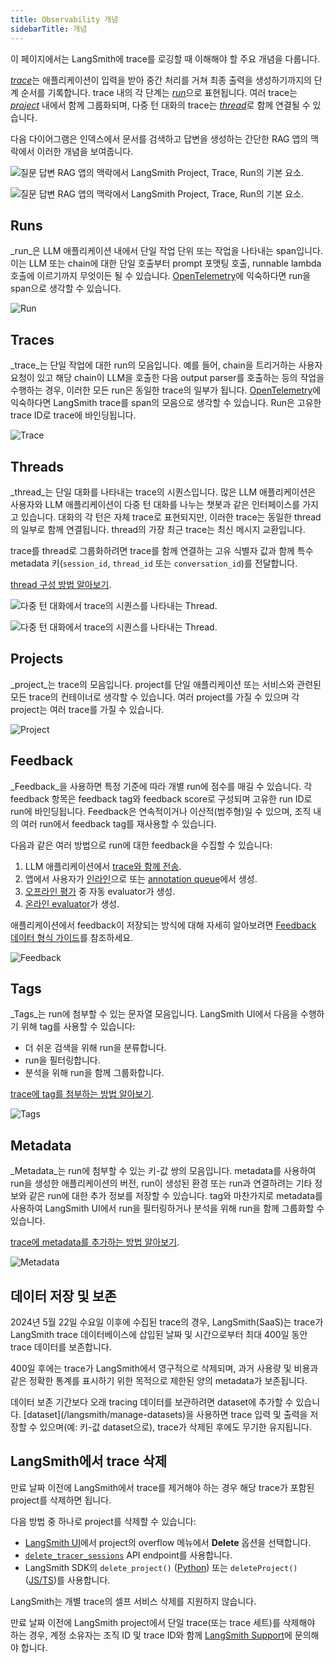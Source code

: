 ```yaml
---
title: Observability 개념
sidebarTitle: 개념
---
```


이 페이지에서는 LangSmith에 trace를 로깅할 때 이해해야 할 주요 개념을 다룹니다.

[_trace_](#traces)는 애플리케이션이 입력을 받아 중간 처리를 거쳐 최종 출력을 생성하기까지의 단계 순서를 기록합니다. trace 내의 각 단계는 [_run_](#runs)으로 표현됩니다. 여러 trace는 [_project_](#projects) 내에서 함께 그룹화되며, 다중 턴 대화의 trace는 [_thread_](#threads)로 함께 연결될 수 있습니다.

다음 다이어그램은 인덱스에서 문서를 검색하고 답변을 생성하는 간단한 RAG 앱의 맥락에서 이러한 개념을 보여줍니다.

<div style={{ textAlign: 'center' }}>
<img
    className="block dark:hidden"
    src="/langsmith/images/primitives.png"
    alt="질문 답변 RAG 앱의 맥락에서 LangSmith Project, Trace, Run의 기본 요소."
/>

<img
    className="hidden dark:block"
    src="/langsmith/images/primitives-dark.png"
    alt="질문 답변 RAG 앱의 맥락에서 LangSmith Project, Trace, Run의 기본 요소."
/>
</div>

## Runs

_run_은 LLM 애플리케이션 내에서 단일 작업 단위 또는 작업을 나타내는 span입니다. 이는 LLM 또는 chain에 대한 단일 호출부터 prompt 포맷팅 호출, runnable lambda 호출에 이르기까지 무엇이든 될 수 있습니다. [OpenTelemetry](https://opentelemetry.io/)에 익숙하다면 run을 span으로 생각할 수 있습니다.

![Run](/langsmith/images/run.png)

## Traces

_trace_는 단일 작업에 대한 run의 모음입니다. 예를 들어, chain을 트리거하는 사용자 요청이 있고 해당 chain이 LLM을 호출한 다음 output parser를 호출하는 등의 작업을 수행하는 경우, 이러한 모든 run은 동일한 trace의 일부가 됩니다. [OpenTelemetry](https://opentelemetry.io/)에 익숙하다면 LangSmith trace를 span의 모음으로 생각할 수 있습니다. Run은 고유한 trace ID로 trace에 바인딩됩니다.

![Trace](/langsmith/images/trace.png)

## Threads

_thread_는 단일 대화를 나타내는 trace의 시퀀스입니다. 많은 LLM 애플리케이션은 사용자와 LLM 애플리케이션이 다중 턴 대화를 나누는 챗봇과 같은 인터페이스를 가지고 있습니다. 대화의 각 턴은 자체 trace로 표현되지만, 이러한 trace는 동일한 thread의 일부로 함께 연결됩니다. thread의 가장 최근 trace는 최신 메시지 교환입니다.

trace를 thread로 그룹화하려면 trace를 함께 연결하는 고유 식별자 값과 함께 특수 metadata 키(`session_id`, `thread_id` 또는 `conversation_id`)를 전달합니다.

[thread 구성 방법 알아보기](/langsmith/threads).

<img
    className="block dark:hidden"
    src="/langsmith/images/thread-overview-light.png"
    alt="다중 턴 대화에서 trace의 시퀀스를 나타내는 Thread."
/>

<img
    className="hidden dark:block"
    src="/langsmith/images/thread-overview-dark.png"
    alt="다중 턴 대화에서 trace의 시퀀스를 나타내는 Thread."
/>

## Projects

_project_는 trace의 모음입니다. project를 단일 애플리케이션 또는 서비스와 관련된 모든 trace의 컨테이너로 생각할 수 있습니다. 여러 project를 가질 수 있으며 각 project는 여러 trace를 가질 수 있습니다.

![Project](/langsmith/images/project.png)

## Feedback

_Feedback_을 사용하면 특정 기준에 따라 개별 run에 점수를 매길 수 있습니다. 각 feedback 항목은 feedback tag와 feedback score로 구성되며 고유한 run ID로 run에 바인딩됩니다. Feedback은 연속적이거나 이산적(범주형)일 수 있으며, 조직 내의 여러 run에서 feedback tag를 재사용할 수 있습니다.

다음과 같은 여러 방법으로 run에 대한 feedback을 수집할 수 있습니다:

1. LLM 애플리케이션에서 [trace와 함께 전송](/langsmith/attach-user-feedback).
2. 앱에서 사용자가 [인라인](/langsmith/annotate-traces-inline)으로 또는 [annotation queue](/langsmith/annotation-queues)에서 생성.
3. [오프라인 평가](/langsmith/evaluate-llm-application) 중 자동 evaluator가 생성.
4. [온라인 evaluator](/langsmith/online-evaluations)가 생성.

애플리케이션에서 feedback이 저장되는 방식에 대해 자세히 알아보려면 [Feedback 데이터 형식 가이드](/langsmith/feedback-data-format)를 참조하세요.

![Feedback](/langsmith/images/feedback.png)

## Tags

_Tags_는 run에 첨부할 수 있는 문자열 모음입니다. LangSmith UI에서 다음을 수행하기 위해 tag를 사용할 수 있습니다:

- 더 쉬운 검색을 위해 run을 분류합니다.
- run을 필터링합니다.
- 분석을 위해 run을 함께 그룹화합니다.

[trace에 tag를 첨부하는 방법 알아보기](/langsmith/add-metadata-tags).

![Tags](/langsmith/images/tags.png)

## Metadata

_Metadata_는 run에 첨부할 수 있는 키-값 쌍의 모음입니다. metadata를 사용하여 run을 생성한 애플리케이션의 버전, run이 생성된 환경 또는 run과 연결하려는 기타 정보와 같은 run에 대한 추가 정보를 저장할 수 있습니다. tag와 마찬가지로 metadata를 사용하여 LangSmith UI에서 run을 필터링하거나 분석을 위해 run을 함께 그룹화할 수 있습니다.

[trace에 metadata를 추가하는 방법 알아보기](/langsmith/add-metadata-tags).

![Metadata](/langsmith/images/metadata.png)

## 데이터 저장 및 보존

2024년 5월 22일 수요일 이후에 수집된 trace의 경우, LangSmith(SaaS)는 trace가 LangSmith trace 데이터베이스에 삽입된 날짜 및 시간으로부터 최대 400일 동안 trace 데이터를 보존합니다.

400일 후에는 trace가 LangSmith에서 영구적으로 삭제되며, 과거 사용량 및 비용과 같은 정확한 통계를 표시하기 위한 목적으로 제한된 양의 metadata가 보존됩니다.

<Note>
데이터 보존 기간보다 오래 tracing 데이터를 보관하려면 dataset에 추가할 수 있습니다. [dataset](/langsmith/manage-datasets)을 사용하면 trace 입력 및 출력을 저장할 수 있으며(예: 키-값 dataset으로), trace가 삭제된 후에도 무기한 유지됩니다.
</Note>

## LangSmith에서 trace 삭제

만료 날짜 이전에 LangSmith에서 trace를 제거해야 하는 경우 해당 trace가 포함된 project를 삭제하면 됩니다.

다음 방법 중 하나로 project를 삭제할 수 있습니다:

- [LangSmith UI](https://smith.langchain.com)에서 project의 overflow 메뉴에서 **Delete** 옵션을 선택합니다.
- [`delete_tracer_sessions`](https://api.smith.langchain.com/redoc#tag/tracer-sessions/operation/delete_tracer_session_api_v1_sessions__session_id__delete) API endpoint를 사용합니다.
- LangSmith SDK의 `delete_project()` ([Python](/langsmith/smith-python-sdk)) 또는 `deleteProject()` ([JS/TS](/langsmith/smith-js-ts-sdk))를 사용합니다.

LangSmith는 개별 trace의 셀프 서비스 삭제를 지원하지 않습니다.

만료 날짜 이전에 LangSmith project에서 단일 trace(또는 trace 세트)를 삭제해야 하는 경우, 계정 소유자는 조직 ID 및 trace ID와 함께 [LangSmith Support](mailto:support@langchain.dev)에 문의해야 합니다.